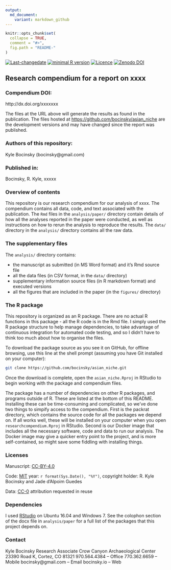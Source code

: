 ```yaml
---
output:
  md_document:
    variant: markdown_github
---
```


<!-- README.md is generated from README.Rmd. Please edit that file -->

```r
knitr::opts_chunk$set(
  collapse = TRUE,
  comment = "#>",
  fig.path = "README-"
)
```
[![Last-changedate](https://img.shields.io/badge/last%20change-`r gsub('-', '--', Sys.Date())`-brightgreen.svg)](https://github.com/bocinsky/asian_niche/commits/master) 
[![minimal R version](https://img.shields.io/badge/R%3E%3D-`r as.character(getRversion())`-brightgreen.svg)](https://cran.r-project.org/)
[![Licence](https://img.shields.io/github/license/mashape/apistatus.svg)](http://choosealicense.com/licenses/mit/) 
[![Zenodo DOI](https://zenodo.org/badge/23774237.svg)](https://zenodo.org/badge/latestdoi/23774237)

## Research compendium for a report on xxxx

### Compendium DOI: 
 
http://dx.doi.org/xxxxxxx

The files at the URL above will generate the results as found in the publication. The files hosted at [https://github.com/bocinsky/asian_niche](https://github.com/bocinsky/asian_niche) are the development versions and may have changed since the report was published.

### Authors  of this repository:

Kyle Bocinsky (bocinsky@gmail.com)

### Published in: 

Bocinsky, R. Kyle,  xxxxx 

### Overview of contents

This repository is our research compendium for our analysis of xxxx. The compendium contains all data, code, and text associated with the publication. The `Rmd` files in the `analysis/paper/` directory contain details of how all the analyses reported in the paper were conducted, as well as instructions on how to rerun the analysis to reproduce the results. The `data/` directory in the `analysis/` directory contains all the raw data. 

### The supplementary files

The `analysis/` directory contains:

- the manuscript as submitted (in MS Word format) and it's Rmd source file
- all the data files (in CSV format, in the `data/` directory)    
- supplementary information source files (in R markdown format) and executed versions
- all the figures that are included in the paper (in the `figures/` directory)

### The R package 

This repository is organized as an R package. There are no actual R functions in this package - all the R code is in the Rmd file. I simply used the R package structure to help manage dependencies, to take advantage of continuous integration for automated code testing, and so I didn't have to think too much about how to organise the files. 

To download the package source as you see it on GitHub, for offline browsing, use this line at the shell prompt (assuming you have Git installed on your computer):

```bash
git clone https://github.com/bocinsky/asian_niche.git
```

Once the download is complete, open the `asian_niche.Rproj` in RStudio to begin working with the package and compendium files. 

The package has a number of dependencies on other R packages, and programs outside of R. These are listed at the bottom of this README. Installing these can be time-consuming and complicated, so we've done two things to simpify access to the compendium. First is the packrat directory, which contains the source code for all the packages we depend on. If all works well, these will be installed on your computer when you open `researchcompendium.Rproj` in RStudio. Second is our Docker image that includes all the necessary software, code and data to run our analysis. The Docker image may give a quicker entry point to the project, and is more self-contained, so might save some fiddling with installing things.   

### Licenses

Manuscript:  [CC-BY-4.0](http://creativecommons.org/licenses/by/4.0/)

Code: [MIT](http://opensource.org/licenses/MIT) year: `r format(Sys.Date(), "%Y")`, copyright holder: R. Kyle Bocinsky and Jade d'Alpoim Guedes

Data: [CC-0](http://creativecommons.org/publicdomain/zero/1.0/) attribution requested in reuse

### Dependencies

I used [RStudio](http://www.rstudio.com/products/rstudio/) on Ubuntu 16.04 and Windows 7. See the colophon section of the docx file in `analysis/paper` for a full list of the packages that this project depends on. 

### Contact

Kyle Bocinsky
Research Associate
Crow Canyon Archaeological Center
23390 Road K, Cortez, CO  81321
970.564.4384 – Office
770.362.6659 – Mobile
bocinsky@gmail.com – Email
bocinsky.io – Web
